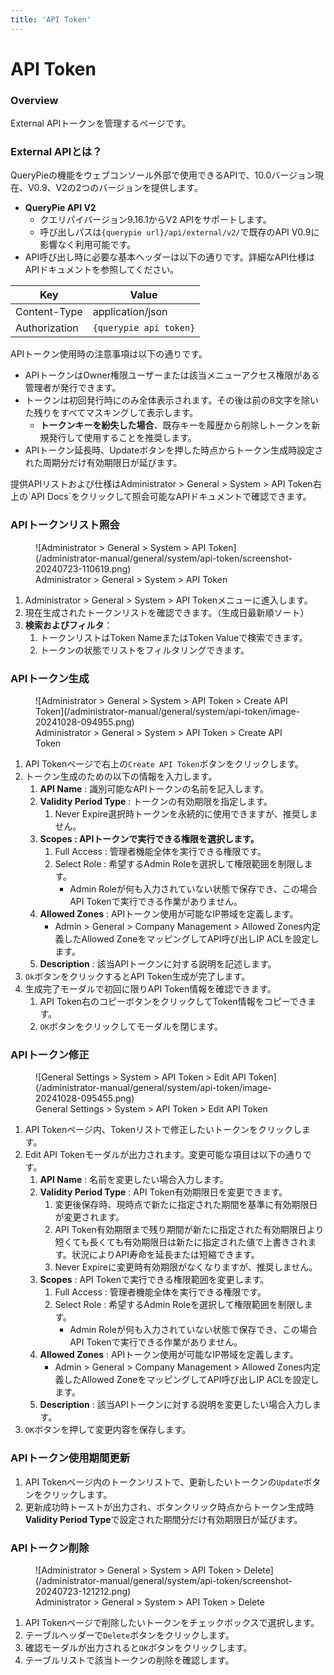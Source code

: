 ```yaml
---
title: 'API Token'
---
```



# API Token

### Overview

External APIトークンを管理するページです。


### External APIとは？

QueryPieの機能をウェブコンソール外部で使用できるAPIで、10.0バージョン現在、V0.9、V2の2つのバージョンを提供します。

*  **QueryPie API V2**
    * クエリパイバージョン9.16.1からV2 APIをサポートします。
    * 呼び出しパスは`{querypie url}/api/external/v2/`で既存のAPI V0.9に影響なく利用可能です。
* API呼び出し時に必要な基本ヘッダーは以下の通りです。詳細なAPI仕様はAPIドキュメントを参照してください。

|  **Key**      |  **Value**             |
| ------------- | ---------------------- |
| Content-Type  | application/json       |
| Authorization | `{querypie api token}` |

APIトークン使用時の注意事項は以下の通りです。

* APIトークンはOwner権限ユーザーまたは該当メニューアクセス権限がある管理者が発行できます。
* トークンは初回発行時にのみ全体表示されます。その後は前の8文字を除いた残りをすべてマスキングして表示します。
    *  **トークンキーを紛失した場合**、既存キーを履歴から削除しトークンを新規発行して使用することを推奨します。
* APIトークン延長時、Updateボタンを押した時点からトークン生成時設定された周期分だけ有効期限日が延びます。

<Callout type="info">
提供APIリストおよび仕様はAdministrator &gt; General &gt; System &gt; API Token右上の`API Docs`をクリックして照会可能なAPIドキュメントで確認できます。
</Callout>


### APIトークンリスト照会

<figure data-layout="center" data-align="center">
![Administrator &gt; General &gt; System &gt; API Token](/administrator-manual/general/system/api-token/screenshot-20240723-110619.png)
<figcaption>
Administrator &gt; General &gt; System &gt; API Token
</figcaption>
</figure>

1. Administrator &gt; General &gt; System &gt; API Tokenメニューに進入します。
2. 現在生成されたトークンリストを確認できます。（生成日最新順ソート）
3.  **検索およびフィルタ**：
    1. トークンリストはToken NameまたはToken Valueで検索できます。
    2. トークンの状態でリストをフィルタリングできます。


### APIトークン生成

<figure data-layout="center" data-align="center">
![Administrator &gt; General &gt; System &gt; API Token &gt; Create API Token](/administrator-manual/general/system/api-token/image-20241028-094955.png)
<figcaption>
Administrator &gt; General &gt; System &gt; API Token &gt; Create API Token
</figcaption>
</figure>

1. API Tokenページで右上の`Create API Token`ボタンをクリックします。
2. トークン生成のための以下の情報を入力します。
    1.  **API Name**  : 識別可能なAPIトークンの名前を記入します。
    2.  **Validity Period Type** : トークンの有効期限を指定します。
        1. Never Expire選択時トークンを永続的に使用できますが、推奨しません。
    3.  **Scopes : APIトークンで実行できる権限を選択します。**
        1. Full Access : 管理者機能全体を実行できる権限です。
        2. Select Role : 希望するAdmin Roleを選択して権限範囲を制限します。
            * Admin Roleが何も入力されていない状態で保存でき、この場合API Tokenで実行できる作業がありません。
    4.  **Allowed Zones**  : APIトークン使用が可能なIP帯域を定義します。
        *  Admin &gt; General &gt; Company Management &gt; Allowed Zones内定義したAllowed ZoneをマッピングしてAPI呼び出しIP ACLを設定します。
    5.  **Description**  : 該当APIトークンに対する説明を記述します。
3. `Ok`ボタンをクリックするとAPI Token生成が完了します。
4. 生成完了モーダルで初回に限りAPI Token情報を確認できます。
    1. API Token右のコピーボタンをクリックしてToken情報をコピーできます。
    2. `OK`ボタンをクリックしてモーダルを閉じます。


### APIトークン修正

<figure data-layout="center" data-align="center">
![General Settings &gt; System &gt; API Token &gt; Edit API Token](/administrator-manual/general/system/api-token/image-20241028-095455.png)
<figcaption>
General Settings &gt; System &gt; API Token &gt; Edit API Token
</figcaption>
</figure>

1. API Tokenページ内、Tokenリストで修正したいトークンをクリックします。
2. Edit API Tokenモーダルが出力されます。変更可能な項目は以下の通りです。
    1.  **API Name** : 名前を変更したい場合入力します。
    2.  **Validity Period Type** : API Token有効期限日を変更できます。
        1. 変更後保存時、現時点で新たに指定された期間を基準に有効期限日が変更されます。
        2. API Token有効期限まで残り期間が新たに指定された有効期限日より短くても長くても有効期限日は新たに指定された値で上書きされます。状況によりAPI寿命を延長または短縮できます。
        3. Never Expireに変更時有効期限がなくなりますが、推奨しません。
    3.  **Scopes**  : API Tokenで実行できる権限範囲を変更します。
        1. Full Access : 管理者機能全体を実行できる権限です。
        2. Select Role : 希望するAdmin Roleを選択して権限範囲を制限します。
            * Admin Roleが何も入力されていない状態で保存でき、この場合API Tokenで実行できる作業がありません。
    4.  **Allowed Zones**  : APIトークン使用が可能なIP帯域を定義します。
        *  Admin &gt; General &gt; Company Management &gt; Allowed Zones内定義したAllowed ZoneをマッピングしてAPI呼び出しIP ACLを設定します。
    5.  **Description**  : 該当APIトークンに対する説明を変更したい場合入力します。
3. `OK`ボタンを押して変更内容を保存します。


### APIトークン使用期間更新

1. API Tokenページ内のトークンリストで、更新したいトークンの`Update`ボタンをクリックします。
2. 更新成功時トーストが出力され、ボタンクリック時点からトークン生成時**Validity Period Type**で設定された期間分だけ有効期限日が延びます。


### APIトークン削除

<figure data-layout="center" data-align="center">
![Administrator &gt; General &gt; System &gt; API Token &gt; Delete](/administrator-manual/general/system/api-token/screenshot-20240723-121212.png)
<figcaption>
Administrator &gt; General &gt; System &gt; API Token &gt; Delete
</figcaption>
</figure>

1. API Tokenページで削除したいトークンをチェックボックスで選択します。
2. テーブルヘッダーで`Delete`ボタンをクリックします。
3. 確認モーダルが出力されると`OK`ボタンをクリックします。
4. テーブルリストで該当トークンの削除を確認します。
